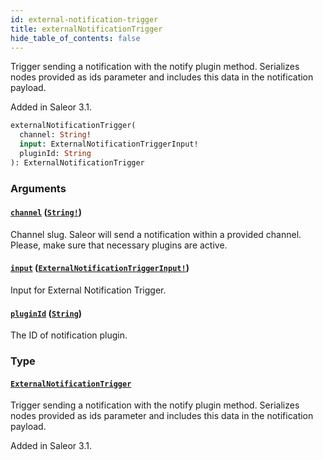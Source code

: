 ```yaml
---
id: external-notification-trigger
title: externalNotificationTrigger
hide_table_of_contents: false
---
```


Trigger sending a notification with the notify plugin method. Serializes nodes provided as ids parameter and includes this data in the notification payload.

Added in Saleor 3.1.

```graphql
externalNotificationTrigger(
  channel: String!
  input: ExternalNotificationTriggerInput!
  pluginId: String
): ExternalNotificationTrigger
```

### Arguments

#### [`channel`](#) ([`String!`](../../../developer/api-reference/scalars/string))

Channel slug. Saleor will send a notification within a provided channel. Please, make sure that necessary plugins are active.

#### [`input`](#) ([`ExternalNotificationTriggerInput!`](../../../developer/api-reference/inputs/external-notification-trigger-input))

Input for External Notification Trigger.

#### [`pluginId`](#) ([`String`](../../../developer/api-reference/scalars/string))

The ID of notification plugin.

### Type

#### [`ExternalNotificationTrigger`](../../../developer/api-reference/objects/external-notification-trigger)

Trigger sending a notification with the notify plugin method. Serializes nodes provided as ids parameter and includes this data in the notification payload.

Added in Saleor 3.1.
